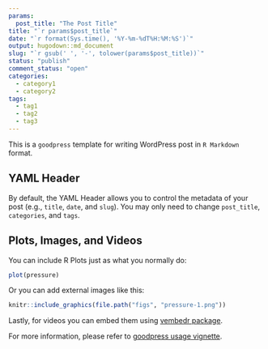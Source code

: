 ```yaml
---
params:
  post_title: "The Post Title"
title: "`r params$post_title`"
date: "`r format(Sys.time(), '%Y-%m-%dT%H:%M:%S')`"
output: hugodown::md_document
slug: "`r gsub(' ', '-', tolower(params$post_title))`"
status: "publish"
comment_status: "open"
categories:
  - category1
  - category2
tags:
  - tag1
  - tag2
  - tag3
---
```


This is a `goodpress` template for writing WordPress post in `R Markdown` format.

## YAML Header

By default, the YAML Header allows you to control the metadata of your post (e.g., `title`, `date`, and `slug`). You may only need to change `post_title`, `categories`, and `tags`.

## Plots, Images, and Videos

You can include R Plots just as what you normally do:

```r
plot(pressure)
```

Or you can add external images like this:

```r
knitr::include_graphics(file.path("figs", "pressure-1.png"))
```

Lastly, for videos you can embed them using [vembedr package](https://ijlyttle.github.io/vembedr/articles/vembedr.html).

For more information, please refer to [goodpress usage vignette](https://maelle.github.io/goodpress/).

